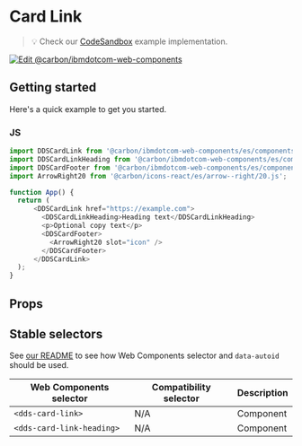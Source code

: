 
# Card Link

> 💡 Check our
> [CodeSandbox](https://githubbox.com/carbon-design-system/carbon-for-ibm-dotcom/tree/master/packages/web-components/examples/codesandbox/components-react/card-link)
> example implementation.

[![Edit @carbon/ibmdotcom-web-components](https://codesandbox.io/static/img/play-codesandbox.svg)](https://githubbox.com/carbon-design-system/carbon-for-ibm-dotcom/tree/master/packages/web-components/examples/codesandbox/components-react/card-link)

## Getting started

Here's a quick example to get you started.

### JS

```javascript
import DDSCardLink from '@carbon/ibmdotcom-web-components/es/components-react/card-link/card-link.js';
import DDSCardLinkHeading from '@carbon/ibmdotcom-web-components/es/components-react/card-link/card-link-heading';
import DDSCardFooter from '@carbon/ibmdotcom-web-components/es/components-react/card/card-footer';
import ArrowRight20 from '@carbon/icons-react/es/arrow--right/20.js';

function App() {
  return (
      <DDSCardLink href="https://example.com">
        <DDSCardLinkHeading>Heading text</DDSCardLinkHeading>
        <p>Optional copy text</p>
        <DDSCardFooter>
          <ArrowRight20 slot="icon" />
        </DDSCardFooter>
      </DDSCardLink>
  );
}
```

## Props

<Props of={PropTypesRef} />

## Stable selectors

See [our README](https://github.com/carbon-design-system/carbon-for-ibm-dotcom/tree/master/packages/web-components#stable-selectors-for-analytics-and-integratione2e-testing-in-web-components) to see how Web Components selector and `data-autoid` should be used.

| Web Components selector          | Compatibility selector | Description |
| -------------------------------- | ---------------------- | ----------- |
| `<dds-card-link>`                | N/A                    | Component   |
| `<dds-card-link-heading>`        | N/A                    | Component   |

<Description markdown={contributing} />
